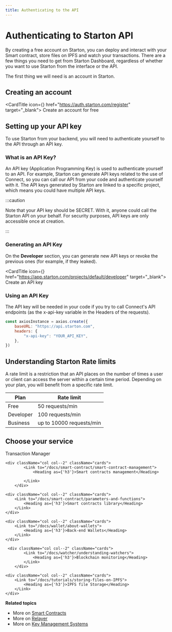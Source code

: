 ```yaml
---
title: Authenticating to the API
---
```



# Authenticating to Starton API

By creating a free account on Starton, you can deploy and interact with your Smart contract, store files on IPFS and watch your transactions.
There are a few things you need to get from Starton Dashboard, regardless of whether you want to use Starton from the interface or the API.

The first thing we will need is an account in Starton.

## Creating an account

<CardTitle icon={<Starton fill="primary" />} href="https://auth.starton.com/register" target="_blank">
	Create an account for free
</CardTitle>

## Setting up your API key



To use Starton from your backend, you will need to authenticate yourself to the API through an API key.

### What is an API Key?

An API key (Application Programming Key) is used to authenticate yourself to an API.
For example, Starton can generate API keys related to the use of Connect, so you can call our API from your code and authenticate yourself with it.
The API keys generated by Starton are linked to a specific project, which means you could have multiple API keys.

:::caution

Note that your API key should be SECRET. With it, anyone could call the Starton API on your behalf. For security purposes, API keys are only accessible once at creation.

:::

### Generating an API Key

On the **Developer** section, you can generate new API keys or revoke the previous ones (for example, if they leaked).

<CardTitle icon={<Starton fill="primary" />} href="https://app.starton.com/projects/default/developer" target="_blank">
Create an API key
</CardTitle>

### Using an API Key

The API key will be needed in your code if you try to call Connect's API endpoints (as the x-api-key variable in the Headers of the requests).

```js showLineNumbers
const axiosInstance = axios.create({
	baseURL: "https://api.starton.com",
	headers: {
		"x-api-key": "YOUR_API_KEY",
	},
})
```

## Understanding Starton Rate limits

A rate limit is a restriction that an API places on the number of times a user or client can access the server within a certain time period. Depending on your plan, you will benefit from a specific rate limit.

| Plan      | Rate limit               |
| --------- | ------------------------ |
| Free      | 50 requests/min          |
| Developer | 100 requests/min         |
| Business  | up to 10000 requests/min |


## Choose your service

<div className="row-is-multiline">

<div className="col col--2" className="cards">
        <Link to="/docs/transactions/transaction-management">
            <Heading as={'h3'}>Transaction Manager</Heading>
        </Link>
    </div>

	<div className="col col--2" className="cards">
			<Link to="/docs/smart-contract/smart-contract-management">
				<Heading as={'h3'}>Smart contracts management</Heading>

			</Link>
		</div>

    <div className="col col--2" className="cards">
        <Link to="/docs/smart-contract/parameters-and-functions">
            <Heading as={'h3'}>Smart contracts library</Heading>
        </Link>
    </div>
</div>

<div className="row-is-multiline">

    <div className="col col--2" className="cards">
        <Link to="/docs/wallet/about-wallets">
            <Heading as={'h3'}>Back-end Wallets</Heading>
        </Link>
    </div>

	 <div className="col col--2" className="cards">
			<Link to="/docs/watcher/understanding-watchers">
				<Heading as={'h3'}>Blockchain monitoring</Heading>
			</Link>
		</div>

    <div className="col col--2" className="cards">
        <Link to="/docs/tutorials/storing-files-on-IPFS">
            <Heading as={'h3'}>IPFS file Storage</Heading>
        </Link>
    </div>

</div>

**Related topics**

-   More on [Smart Contracts](/docs/smart-contract/understanding-smart-contracts)
-   More on [Relayer](/docs/transactions/understanding-the-relayer)
-   More on [Key Management Systems](/docs/wallet/understanding-key-management-systems)
